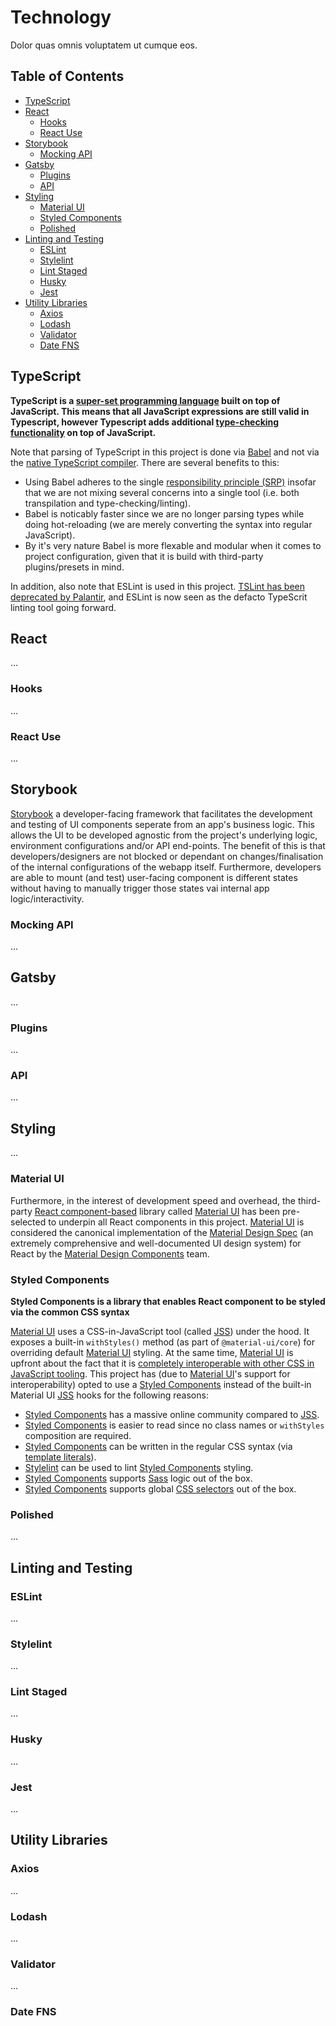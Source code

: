 
<Meta title="documentation/project/Technology" />

<!-- omit in toc -->
# Technology

Dolor quas omnis voluptatem ut cumque eos.

<!-- omit in toc -->
## Table of Contents

- [TypeScript](#typescript)
- [React](#react)
  - [Hooks](#hooks)
  - [React Use](#react-use)
- [Storybook](#storybook)
  - [Mocking API](#mocking-api)
- [Gatsby](#gatsby)
  - [Plugins](#plugins)
  - [API](#api)
- [Styling](#styling)
  - [Material UI](#material-ui)
  - [Styled Components](#styled-components)
  - [Polished](#polished)
- [Linting and Testing](#linting-and-testing)
  - [ESLint](#eslint)
  - [Stylelint](#stylelint)
  - [Lint Staged](#lint-staged)
  - [Husky](#husky)
  - [Jest](#jest)
- [Utility Libraries](#utility-libraries)
  - [Axios](#axios)
  - [Lodash](#lodash)
  - [Validator](#validator)
  - [Date FNS](#date-fns)

## TypeScript

**TypeScript is a [super-set programming language](https://en.wikipedia.org/wiki/Subset) built on top of JavaScript. This means that all JavaScript expressions are still valid in Typescript, however Typescript adds additional [type-checking functionality](https://en.wikipedia.org/wiki/Type_system) on top of JavaScript.**

Note that parsing of TypeScript in this project is done via [Babel](https://babeljs.io/) and not via the [native TypeScript compiler](https://en.wikipedia.org/wiki/TypeScript#Compiler). There are several benefits to this:

- Using Babel adheres to the single [responsibility principle (SRP)](https://en.wikipedia.org/wiki/Single_responsibility_principle) insofar that we are not mixing several concerns into a single tool (i.e. both transpilation and type-checking/linting).
- Babel is noticably faster since we are no longer parsing types while doing hot-reloading (we are merely converting the syntax into regular JavaScript).
- By it's very nature Babel is more flexable and modular when it comes to project configuration, given that it is build with third-party plugins/presets in mind.

In addition, also note that ESLint is used in this project. [TSLint has been deprecated by Palantir](https://medium.com/palantir/tslint-in-2019-1a144c2317a9), and ESLint is now seen as the defacto TypeScrit linting tool going forward.

## React

...

### Hooks

...

### React Use

...

## Storybook

[Storybook](https://storybook.js.org/) a developer-facing framework that facilitates the development and testing of UI components seperate from an app's business logic. This allows the UI to be developed agnostic from the project's underlying logic, environment configurations and/or API end-points. The benefit of this is that developers/designers are not blocked or dependant on changes/finalisation of the internal configurations of the webapp itself. Furthermore, developers are able to mount (and test) user-facing component is different states without having to manually trigger those states vai internal app logic/interactivity.

### Mocking API

...

## Gatsby

...

### Plugins

...

### API

...

## Styling

...

### Material UI

Furthermore, in the interest of development speed and overhead, the third-party [React component-based](https://reactjs.org/docs/react-component.html) library called [Material UI](https://material-ui.com/) has been pre-selected to underpin all React components in this project. [Material UI](https://material-ui.com/) is considered the canonical implementation of the [Material Design Spec](https://material.io/) (an extremely comprehensive and well-documented UI design system) for React by the [Material Design Components](https://material.io/components/) team.

### Styled Components


**Styled Components is a library that enables React component to be styled via the common CSS syntax**

[Material UI](https://material-ui.com/) uses a CSS-in-JavaScript tool (called [JSS](https://cssinjs.org/)) under the hood. It exposes a built-in `withStyles()` method (as part of `@material-ui/core`) for overriding default [Material UI](https://material-ui.com) styling. At the same time, [Material UI](https://material-ui.com) is upfront about the fact that it is [completely interoperable with other CSS in JavaScript tooling](https://material-ui.com/guides/interoperability/). This project has (due to [Material UI](https://material-ui.com/)'s support for interoperability) opted to use a [Styled Components](https://www.styled-components.com) instead of the built-in Material UI [JSS](https://cssinjs.org/) hooks for the following reasons:

- [Styled Components](https://www.styled-components.com) has a massive online community compared to [JSS](https://cssinjs.org/).
- [Styled Components](https://www.styled-components.com) is easier to read since no class names or `withStyles` composition are required.
- [Styled Components](https://www.styled-components.com) can be written in the regular CSS syntax (via [template literals](https://developer.mozilla.org/en-US/docs/Web/JavaScript/Reference/Template_literals)).
- [Stylelint](https://stylelint.io/) can be used to lint [Styled Components](https://www.styled-components.com) styling.
- [Styled Components](https://www.styled-components.com) supports [Sass](https://sass-lang.com/) logic out of the box.
- [Styled Components](https://www.styled-components.com) supports global [CSS selectors](https://developer.mozilla.org/en-US/docs/Web/CSS/CSS_Selectors) out of the box.

### Polished

...

## Linting and Testing


### ESLint

...

### Stylelint

...

### Lint Staged

...

### Husky

...

### Jest

...

## Utility Libraries


### Axios

...

### Lodash

...

### Validator

...

### Date FNS